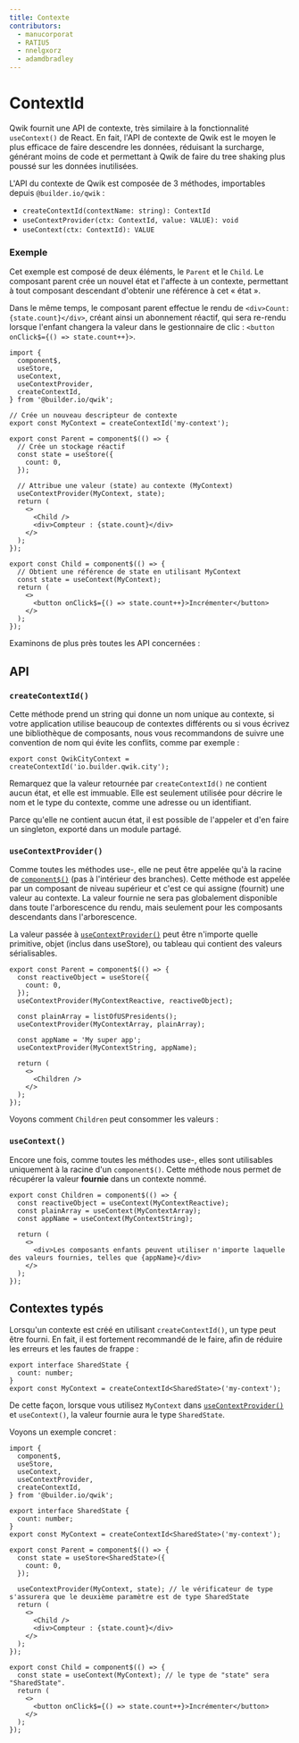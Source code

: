 ```yaml
---
title: Contexte
contributors:
  - manucorporat
  - RATIU5
  - nnelgxorz
  - adamdbradley
---
```


# ContextId

Qwik fournit une API de contexte, très similaire à la fonctionnalité `useContext()` de React. En fait, l'API de contexte de Qwik est le moyen le plus efficace de faire descendre les données, réduisant la surcharge, générant moins de code et permettant à Qwik de faire du tree shaking plus poussé sur les données inutilisées.

L'API du contexte de Qwik est composée de 3 méthodes, importables depuis `@builder.io/qwik` :

- `createContextId(contextName: string): ContextId`
- `useContextProvider(ctx: ContextId, value: VALUE): void`
- `useContext(ctx: ContextId): VALUE`

### Exemple

Cet exemple est composé de deux éléments, le `Parent` et le `Child`. Le composant parent crée un nouvel état et l'affecte à un contexte, permettant à tout composant descendant d'obtenir une référence à cet « état ».

Dans le même temps, le composant parent effectue le rendu de `<div>Count: {state.count}</div>`, créant ainsi un abonnement réactif, qui sera re-rendu lorsque l'enfant changera la valeur dans le gestionnaire de clic : `<button onClick$={() => state.count++}>`.

```tsx
import {
  component$,
  useStore,
  useContext,
  useContextProvider,
  createContextId,
} from '@builder.io/qwik';

// Crée un nouveau descripteur de contexte
export const MyContext = createContextId('my-context');

export const Parent = component$(() => {
  // Crée un stockage réactif
  const state = useStore({
    count: 0,
  });

  // Attribue une valeur (state) au contexte (MyContext)
  useContextProvider(MyContext, state);
  return (
    <>
      <Child />
      <div>Compteur : {state.count}</div>
    </>
  );
});

export const Child = component$(() => {
  // Obtient une référence de state en utilisant MyContext
  const state = useContext(MyContext);
  return (
    <>
      <button onClick$={() => state.count++}>Incrémenter</button>
    </>
  );
});
```

Examinons de plus près toutes les API concernées :

## API

### `createContextId()`

Cette méthode prend un string qui donne un nom unique au contexte, si votre application utilise beaucoup de contextes différents ou si vous écrivez une bibliothèque de composants, nous vous recommandons de suivre une convention de nom qui évite les conflits, comme par exemple :

```tsx
export const QwikCityContext = createContextId('io.builder.qwik.city');
```

Remarquez que la valeur retournée par `createContextId()` ne contient aucun état, et elle est immuable. Elle est seulement utilisée pour décrire le nom et le type du contexte, comme une adresse ou un identifiant.

Parce qu'elle ne contient aucun état, il est possible de l'appeler et d'en faire un singleton, exporté dans un module partagé.

### `useContextProvider()`

Comme toutes les méthodes use-, elle ne peut être appelée qu'à la racine de [`component$()`](/docs/components/overview/index.mdx#component) (pas à l'intérieur des branches). Cette méthode est appelée par un composant de niveau supérieur et c'est ce qui assigne (fournit) une valeur au contexte. La valeur fournie ne sera pas globalement disponible dans toute l'arborescence du rendu, mais seulement pour les composants descendants dans l'arborescence.

La valeur passée à [`useContextProvider()`](/docs/components/context/index.mdx#usecontextprovider) peut être n'importe quelle primitive, objet (inclus dans useStore), ou tableau qui contient des valeurs sérialisables.

```tsx
export const Parent = component$(() => {
  const reactiveObject = useStore({
    count: 0,
  });
  useContextProvider(MyContextReactive, reactiveObject);

  const plainArray = listOfUSPresidents();
  useContextProvider(MyContextArray, plainArray);

  const appName = 'My super app';
  useContextProvider(MyContextString, appName);

  return (
    <>
      <Children />
    </>
  );
});
```

Voyons comment `Children` peut consommer les valeurs :

### `useContext()`

Encore une fois, comme toutes les méthodes use-, elles sont utilisables uniquement à la racine d'un `component$()`. Cette méthode nous permet de récupérer la valeur **fournie** dans un contexte nommé.

```tsx
export const Children = component$(() => {
  const reactiveObject = useContext(MyContextReactive);
  const plainArray = useContext(MyContextArray);
  const appName = useContext(MyContextString);

  return (
    <>
      <div>Les composants enfants peuvent utiliser n'importe laquelle des valeurs fournies, telles que {appName}</div>
    </>
  );
});
```

## Contextes typés

Lorsqu'un contexte est créé en utilisant `createContextId()`, un type peut être fourni. En fait, il est fortement recommandé de le faire, afin de réduire les erreurs et les fautes de frappe :

```tsx
export interface SharedState {
  count: number;
}
export const MyContext = createContextId<SharedState>('my-context');
```

De cette façon, lorsque vous utilisez `MyContext` dans [`useContextProvider()`](/docs/components/context/index.mdx#usecontextprovider) et `useContext()`, la valeur fournie aura le type `SharedState`.

Voyons un exemple concret :

```tsx
import {
  component$,
  useStore,
  useContext,
  useContextProvider,
  createContextId,
} from '@builder.io/qwik';

export interface SharedState {
  count: number;
}
export const MyContext = createContextId<SharedState>('my-context');

export const Parent = component$(() => {
  const state = useStore<SharedState>({
    count: 0,
  });

  useContextProvider(MyContext, state); // le vérificateur de type s'assurera que le deuxième paramètre est de type SharedState
  return (
    <>
      <Child />
      <div>Compteur : {state.count}</div>
    </>
  );
});

export const Child = component$(() => {
  const state = useContext(MyContext); // le type de "state" sera "SharedState".
  return (
    <>
      <button onClick$={() => state.count++}>Incrémenter</button>
    </>
  );
});
```

